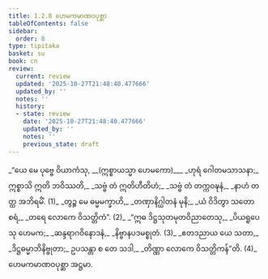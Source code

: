 ```yaml
---
title: 1.2.8 ဟေမကမာဏဝပုစ္ဆာ
tableOfContents: false
sidebar:
  order: 8
type: tipitaka
basket: su
book: cn
review:
  current: review
  updated: '2025-10-27T21:48:40.477666'
  updated_by: ''
  notes: ''
  history:
  - state: review
    date: '2025-10-27T21:48:40.477666'
    updated_by: ''
    notes: ''
    previous_state: draft
---
```



<ReviewStatus review={frontmatter.review} showDetails={true} />

<HypothesisAnnotation frontmatter={frontmatter} />

<DynamicBreadcrumb />

<Division number="109" book="cn" e="ch" v="25" p="14">

<Paragraph number="118" type="verses" book="cn">
_“ယေ မေ ပုဗ္ဗေ ဝိယာကံသု, __(ဣစ္စာယသ္မာ ဟေမကော)___  
_ဟုရံ ဂေါတမသာသနာ;_  
ဣစ္စာသိ ဣတိ ဘဝိဿတိ,_  
_သဗ္ဗံ တံ ဣတိဟီတိဟံ;_  
_သဗ္ဗံ တံ တက္ကဝဍ္ဎနံ,_  
_နာဟံ တတ္ထ အဘိရမိံ. (1)_  

</Paragraph>

</Division>
<Division number="110" book="cn" e="ch" v="25" p="14">

<Paragraph number="119" type="verses" book="cn">
_တွဉ္စ မေ ဓမ္မမက္ခာဟိ,_  
_တဏှာနိဂ္ဃါတနံ မုနိ;_  
_ယံ ဝိဒိတွာ သတော စရံ,_  
_တရေ လောကေ ဝိသတ္တိကံ”. (2)_  

</Paragraph>

</Division>
<Division number="111" book="cn" e="ch" v="25" p="14">

<Paragraph number="120" type="verses" book="cn">
_“ဣဓ ဒိဋ္ဌသုတမုတဝိညာတေသု,_  
_ပိယရူပေသု ဟေမက;_  
_ဆန္ဒရာဂဝိနောဒနံ,_  
_နိဗ္ဗာနပဒမစ္စုတံ. (3)_  

</Paragraph>

</Division>
<Division number="112" book="cn" e="ch" v="25" p="14">

<Paragraph number="121" type="verses" book="cn">
_ဧတဒညာယ ယေ သတာ,_  
_ဒိဋ္ဌဓမ္မာဘိနိဗ္ဗုတာ;_  
ဥပသန္တာ စ တေ သဒါ,_  
_တိဏ္ဏာ လောကေ ဝိသတ္တိကန်”တိ. (4)_  


</Paragraph>
</Division>

<Paragraph number="122" type="center" book="cn">
ဟေမကမာဏဝပုစ္ဆာ အဋ္ဌမာ.
</Paragraph>